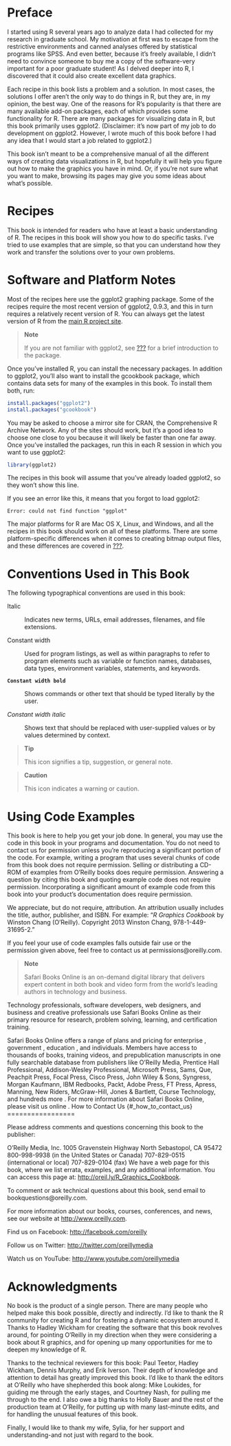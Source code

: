 Preface {#_preface}
=======

I started using R several years ago to analyze data I had collected for
my research in graduate school. My motivation at first was to escape
from the restrictive environments and canned analyses offered by
statistical programs like SPSS. And even better, because it's freely
available, I didn't need to convince someone to buy me a copy of the
software-very important for a poor graduate student! As I delved deeper
into R, I discovered that it could also create excellent data graphics.

Each recipe in this book lists a problem and a solution. In most cases,
the solutions I offer aren't the only way to do things in R, but
they are, in my opinion, the best way. One of the reasons for R's
popularity is that there are many available add-on packages, each of
which provides some functionality for R. There are many packages for
visualizing data in R, but this book primarily uses ggplot2.
(Disclaimer: it's now part of my job to do development on ggplot2.
However, I wrote much of this book before I had any idea that I would
start a job related to ggplot2.)

This book isn't meant to be a comprehensive manual of all the
different ways of creating data visualizations in R, but hopefully it
will help you figure out how to make the graphics you have in mind. Or,
if you're not sure what you want to make, browsing its pages may
give you some ideas about what's possible.

Recipes {#_recipes}
=======

This book is intended for readers who have at least a basic
understanding of R. The recipes in this book will show you how to do
specific tasks. I've tried to use examples that are simple, so that
you can understand how they work and transfer the solutions over to your
own problems.

Software and Platform Notes {#_software_and_platform_notes}
===========================

Most of the recipes here use the ggplot2 graphing package. Some of the
recipes require the most recent version of ggplot2, 0.9.3, and this in
turn requires a relatively recent version of R. You can always get the
latest version of R from the [main R project
site](http://www.r-project.org).

> **Note**
>
> If you are not familiar with ggplot2, see [???](#CHAPTER_GGPLOT2) for
> a brief introduction to the package.

Once you've installed R, you can install the necessary packages. In
addition to ggplot2, you'll also want to install the gcookbook
package, which contains data sets for many of the examples in this book.
To install them both, run:

```r
install.packages("ggplot2")
install.packages("gcookbook")
```

You may be asked to choose a mirror site for CRAN, the Comprehensive R
Archive Network. Any of the sites should work, but it's a good idea
to choose one close to you because it will likely be faster than one far
away. Once you've installed the packages, run this in each R session
in which you want to use ggplot2:

```r
library(ggplot2)
```

The recipes in this book will assume that you've already loaded
ggplot2, so they won't show this line.

If you see an error like this, it means that you forgot to load ggplot2:

    Error: could not find function "ggplot"

The major platforms for R are Mac OS X, Linux, and Windows, and all the
recipes in this book should work on all of these platforms. There are
some platform-specific differences when it comes to creating bitmap
output files, and these differences are covered in
[???](#CHAPTER_OUTPUT).

Conventions Used in This Book {#_conventions_used_in_this_book}
=============================

The following typographical conventions are used in this book:

Italic

:   Indicates new terms, URLs, email addresses, filenames, and file
    extensions.

Constant width

:   Used for program listings, as well as within paragraphs to refer to
    program elements such as variable or function names, databases, data
    types, environment variables, statements, and keywords.

**`Constant width bold`**

:   Shows commands or other text that should be typed literally by the
    user.

*Constant width italic*

:   Shows text that should be replaced with user-supplied values or by
    values determined by context.

> **Tip**
>
> This icon signifies a tip, suggestion, or general note.

> **Caution**
>
> This icon indicates a warning or caution.

Using Code Examples {#_using_code_examples}
===================

This book is here to help you get your job done. In general, you may use
the code in this book in your programs and documentation. You do not
need to contact us for permission unless you're reproducing a
significant portion of the code. For example, writing a program that
uses several chunks of code from this book does not require permission.
Selling or distributing a CD-ROM of examples from O'Reilly books
does require permission. Answering a question by citing this book and
quoting example code does not require permission. Incorporating a
significant amount of example code from this book into your
product's documentation does require permission.

We appreciate, but do not require, attribution. An attribution usually
includes the title, author, publisher, and ISBN. For example: "*R
Graphics Cookbook* by Winston Chang (O'Reilly). Copyright 2013
Winston Chang, 978-1-449-31695-2."

If you feel your use of code examples falls outside fair use or the
permission given above, feel free to contact us at
permissions@oreilly.com.

> **Note**
>
> Safari Books Online is an on-demand digital library that delivers
> expert content in both book and video form from the world’s leading
> authors in technology and business.

Technology professionals, software developers, web designers, and
business and creative professionals use Safari Books Online as their
primary resource for research, problem solving, learning, and
certification training.

Safari Books Online offers a range of
plans and pricing
for
enterprise
,
government
,
education
, and individuals.
Members have access to thousands of books, training videos, and
prepublication manuscripts in one fully searchable database from
publishers like O’Reilly Media, Prentice Hall Professional,
Addison-Wesley Professional, Microsoft Press, Sams, Que, Peachpit Press,
Focal Press, Cisco Press, John Wiley & Sons, Syngress, Morgan Kaufmann,
IBM Redbooks, Packt, Adobe Press, FT Press, Apress, Manning, New Riders,
McGraw-Hill, Jones & Bartlett, Course Technology, and hundreds
more
. For more information about Safari Books Online, please visit us
online
.
How to Contact Us {#_how_to_contact_us}
=================

Please address comments and questions concerning this book to the
publisher:

O’Reilly Media, Inc.
1005 Gravenstein Highway North
Sebastopol, CA 95472
800-998-9938 (in the United States or Canada)
707-829-0515 (international or local)
707-829-0104 (fax)
We have a web page for this book, where we list errata, examples, and
any additional information. You can access this page at:
<http://oreil.ly/R_Graphics_Cookbook>.

To comment or ask technical questions about this book, send email to
bookquestions@oreilly.com.

For more information about our books, courses, conferences, and news,
see our website at <http://www.oreilly.com>.

Find us on Facebook: <http://facebook.com/oreilly>

Follow us on Twitter: <http://twitter.com/oreillymedia>

Watch us on YouTube: <http://www.youtube.com/oreillymedia>

Acknowledgments {#_acknowledgments}
===============

No book is the product of a single person. There are many people who
helped make this book possible, directly and indirectly. I’d like to
thank the R community for creating R and for fostering a dynamic
ecosystem around it. Thanks to Hadley Wickham for creating the software
that this book revolves around, for pointing O’Reilly in my direction
when they were considering a book about R graphics, and for opening up
many opportunities for me to deepen my knowledge of R.

Thanks to the technical reviewers for this book: Paul Teetor, Hadley
Wickham, Dennis Murphy, and Erik Iverson. Their depth of knowledge and
attention to detail has greatly improved this book. I’d like to thank
the editors at O’Reilly who have shepherded this book along: Mike
Loukides, for guiding me through the early stages, and Courtney Nash,
for pulling me through to the end. I also owe a big thanks to Holly
Bauer and the rest of the production team at O’Reilly, for putting up
with many last-minute edits, and for handling the unusual features of
this book.

Finally, I would like to thank my wife, Sylia, for her support and
understanding-and not just with regard to the book.
